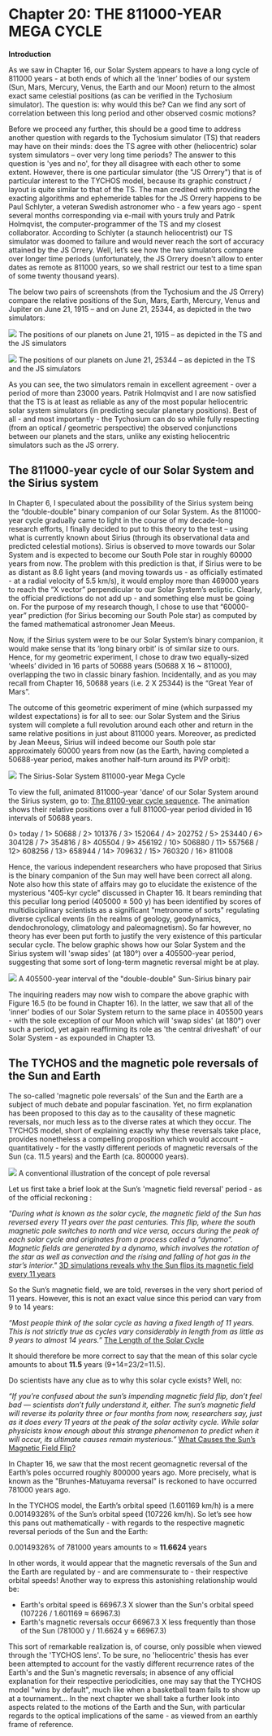 Chapter 20: THE 811000-YEAR MEGA CYCLE
========================================================

**Introduction**

As we saw in Chapter 16, our Solar System appears to have a long cycle of 811000 years - at both  ends of which all the ‘inner’ bodies of our system (Sun, Mars, Mercury, Venus, the Earth and our Moon) return to the almost exact same celestial positions (as can be verified in the Tychosium simulator). The question is: why would this be? Can we find any sort of correlation between this long period and other observed cosmic motions?

Before we proceed any further, this should be a good time to address another question with regards to the Tychosium simulator (TS) that readers may have on their minds: does the TS agree with other (heliocentric) solar system simulators – over very long time periods? The answer to this question is 'yes and no', for they all disagree with each other to some extent. However, there is one particular simulator (the "JS Orrery") that is of particular interest to the TYCHOS model, because its graphic construct / layout is quite similar to that of the TS. The man credited with providing the exacting algorithms and ephemeride tables for the JS Orrery happens to be Paul Schlyter, a veteran Swedish astronomer who - a few years ago - spent several months corresponding via e-mail with yours truly and Patrik Holmqvist, the computer-programmer of the TS and my closest collaborator. According to Schlyter (a staunch heliocentrist) our TS simulator was doomed to failure and would never reach the sort of accuracy attained by the JS Orrery. Well, let’s see how the two simulators compare over longer time periods (unfortunately, the JS Orrery doesn't allow to enter dates as remote as 811000 years, so we shall restrict our test to a time span of some twenty thousand years).  

The below two pairs of screenshots (from the Tychosium and the JS Orrery) compare the relative positions of the Sun, Mars, Earth, Mercury, Venus and Jupiter on June 21, 1915 – and on June 21, 25344, as depicted in the two simulators:

![](https://septclues.com/TYCHOS/TYCHOSIUM_vs_JSORRERY_1915_06_21.jpg)
The positions of our planets on June 21, 1915 – as depicted in the TS and the JS simulators 


![](https://septclues.com/TYCHOS/TYCHOSIUM_vs_JSORRERY_25344_06_21.jpg)
The positions of our planets on June 21, 25344 – as depicted in the TS and the JS simulators 

As you can see, the two simulators remain in excellent agreement - over a period of more than 23000 years. Patrik Holmqvist and I are now satisfied that the TS is at least as reliable as any of the most popular heliocentric solar system simulators (in predicting secular planetary positions). Best of all - and most importantly - the Tychosium can do so while fully respecting (from an optical / geometric perspective) the observed conjunctions between our planets and the stars, unlike any existing heliocentric simulators such as the JS orrery.   

## The 811000-year cycle of our Solar System and the Sirius system 

In Chapter 6, I speculated about the possibility of the Sirius system being the “double-double” binary companion of our Solar System. As the 811000-year cycle gradually came to light in the course of my decade-long research efforts, I finally decided to put to this theory to the test – using what is currently known about Sirius (through its observational data and predicted celestial motions). Sirius is observed to move towards our Solar System and is expected to become our South Pole star in roughly 60000 years from now. The problem with this prediction is that, if Sirius were to be as distant as 8.6 light years (and moving towards us - as officially estimated - at a radial velocity of 5.5 km/s), it would employ more than 469000 years to reach the “X vector” perpendicular to our Solar System’s ecliptic. Clearly, the official predictions do not add up - and something else must be going on. For the purpose of my research though, I chose to use that “60000-year” prediction (for Sirius becoming our South Pole star) as computed by the famed mathematical astronomer Jean Meeus.   

Now, if the Sirius system were to be our Solar System’s binary companion, it would make sense that its ‘long binary orbit’ is of similar size to ours. Hence, for my geometric experiment, I chose to draw two equally-sized ‘wheels’ divided in 16 parts of 50688 years (50688 X 16 ~ 811000), overlapping the two in classic binary fashion. Incidentally, and as you may recall from Chapter 16, 50688 years (i.e. 2 X 25344) is the “Great Year of Mars”. 

The outcome of this geometric experiment of mine (which surpassed my wildest expectations) is for all to see: our Solar System and the Sirius system will complete a full revolution around each other and return in the same relative positions in just about 811000 years. Moreover, as predicted by Jean Meeus, Sirius will indeed become our South pole star approximately 60000 years from now (as the Earth, having completed a 50688-year period, makes another half-turn around its PVP orbit):

![](https://septclues.com/TYCHOS/MEGA_CYCLE_presentation_02.jpg) 
The Sirius-Solar System 811000-year Mega Cycle 

To view the full, animated 811000-year 'dance' of our Solar System around the Sirius system, go to: [The 81100-year cycle sequence](https://septclues.com/TYCHOS/MEGA_CYCLE_811000.gif). The animation shows their relative positions over a full 811000-year period divided in 16 intervals of 50688 years.

0> today / 1> 50688 / 2> 101376 / 3> 152064 / 4> 202752 / 5> 253440 / 6> 304128 / 7> 354816 / 8> 405504 / 9> 456192 / 10> 506880 / 11> 557568 / 12> 608256 / 13> 658944 / 14> 709632 / 15> 760320 / 16> 811008

Hence, the various independent researchers who have proposed that Sirius is the binary companion of the Sun may well have been correct all along. Note also how this state of affairs may go to elucidate the existence of the mysterious "405-kyr cycle" discussed in Chapter 16. It bears reminding that this peculiar long period (405000 ± 500 y) has been identified by scores of multidisciplinary scientists as a significant "metronome of sorts" regulating diverse cyclical events (in the realms of geology, geodynamics, dendochronology, climatology and paleomagnetism). So far however, no theory has ever been put forth to justify the very existence of this particular secular cycle. The below graphic shows how our Solar System and the Sirius system will 'swap sides' (at 180°) over a 405500-year period, suggesting that some sort of long-term magnetic reversal might be at play.

![](https://septclues.com/TYCHOS/MEGA_CYCLE_405500years.jpg)
A 405500-year interval of the "double-double" Sun-Sirius binary pair

The inquiring readers may now wish to compare the above graphic with Figure 16.5 (to be found in Chapter 16). In the latter, we saw that all of the 'inner' bodies of our Solar System return to the same place in 405500 years - with the sole exception of our Moon which will 'swap sides' (at 180°) over such a period, yet again reaffirming its role as 'the central driveshaft' of our Solar System - as expounded in Chapter 13.   

## The TYCHOS and the magnetic pole reversals of the Sun and Earth 

The so-called 'magnetic pole reversals' of the Sun and the Earth are a subject of much debate and popular fascination. Yet, no firm explanation has been proposed to this day as to the causality of these magnetic reversals, nor much less as to the diverse rates at which they occur. The TYCHOS model, short of explaining exactly why these reversals take place, provides nonetheless a compelling proposition which would account - quantitatively - for the vastly different periods of magnetic reversals of the Sun (ca. 11.5 years) and the Earth (ca. 800000 years). 

![](https://septclues.com/TYCHOS/PoleReversal_01.jpg)
A conventional illustration of the concept of pole reversal

Let us first take a brief look at the Sun’s 'magnetic field reversal' period - as of the official reckoning :

_"During what is known as the solar cycle, the magnetic field of the Sun has reversed every 11 years over the past centuries. This flip, where the south magnetic pole switches to north and vice versa, occurs during the peak of each solar cycle and originates from a process called a “dynamo”. Magnetic fields are generated by a dynamo, which involves the rotation of the star as well as convection and the rising and falling of hot gas in the star’s interior."_ [3D simulations reveals why the Sun flips its magnetic field every 11 years](https://tinyurl.com/sunflipSMITHSONIAN)

So the Sun’s magnetic field, we are told, reverses in the very short period of 11 years. However, this is not an exact value since this period can vary from 9 to 14 years:

_“Most people think of the solar cycle as having a fixed length of 11 years. This is not strictly true as cycles vary considerably in length from as little as 9 years to almost 14 years.”_ [The Length of the Solar Cycle](https://www.sws.bom.gov.au/Educational/2/3/7) 

It should therefore be more correct to say that the mean of this solar cycle amounts to about **11.5** years (9+14=23/2=11.5).

Do scientists have any clue as to why this solar cycle exists? Well, no:

_“If you’re confused about the sun’s impending magnetic field flip, don’t feel bad — scientists don’t fully understand it, either. The sun’s magnetic field will reverse its polarity three or four months from now, researchers say, just as it does every 11 years at the peak of the solar activity cycle. While solar physicists know enough about this strange phenomenon to predict when it will occur, its ultimate causes remain mysterious.”_ [What Causes the Sun’s Magnetic Field Flip?](https://www.space.com/22310-sun-magnetic-field-flip-mystery.html) 

In Chapter 16, we saw that the most recent geomagnetic reversal of the Earth’s poles occurred roughly 800000 years ago. More precisely, what is known as the "Brunhes-Matuyama reversal" is reckoned to have occurred 781000 years ago.

In the TYCHOS model, the Earth’s orbital speed (1.601169 km/h) is a mere 0.00149326% of the Sun’s orbital speed (107226 km/h). So let’s see how this pans out mathematically - with regards to the respective magnetic reversal periods of the Sun and the Earth:

0.00149326% of 781000 years amounts to ≈ **11.6624** years 

In other words, it would appear that the magnetic reversals of the Sun and the Earth are regulated by - and are commensurate to - their respective orbital speeds! Another way to express this astonishing relationship would be: 

- Earth's orbital speed is 66967.3 X slower than the Sun's orbital speed (107226 / 1.601169 ≈ 66967.3)
- Earth's magnetic reversals occur 66967.3 X less frequently than those of the Sun (781000 y / 11.6624 y ≈ 66967.3)

This sort of remarkable realization is, of course, only possible when viewed through the 'TYCHOS lens'. To be sure, no 'heliocentric' thesis has ever been attempted to account for the vastly different recurrence rates of the Earth's and the Sun's magnetic reversals; in absence of any official explanation for their respective periodicities, one may say that the TYCHOS model "wins by default", much like when a basketball team fails to show up at a tournament... In the next chapter we shall take a further look into aspects related to the motions of the Earth and the Sun, with particular regards to the optical implications of the same - as viewed from an earthly frame of reference.








  

